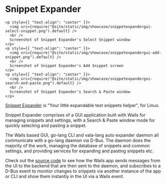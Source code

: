 # Snippet Expander

```mdx-code-block
<p style={{ "text-align": "center" }}>
  <img src={require("@site/static/img/showcase/snippetexpandergui-select-snippet.png").default} />
  <br />
  Screenshot of Snippet Expander's Select Snippet window
</p>
<p style={{ "text-align": "center" }}>
  <img src={require("@site/static/img/showcase/snippetexpandergui-add-snippet.png").default} />
  <br />
  Screenshot of Snippet Expander's Add Snippet screen
</p>
<p style={{ "text-align": "center" }}>
  <img src={require("@site/static/img/showcase/snippetexpandergui-search-and-paste.png").default} />
  <br />
  Screenshot of Snippet Expander's Search & Paste window
</p>
```

[Snippet Expander](https://snippetexpander.org) is "Your little expandable text snippets helper", for Linux.

Snippet Expander comprises of a GUI application built with Wails for managing snippets and settings, with a Search & Paste window mode for quickly selecting and pasting a snippet.

The Wails based GUI, go-lang CLI and vala-lang auto expander daemon all communicate with a go-lang daemon via D-Bus. The daemon does the majority of the work, managing the database of snippets and common settings, and providing services for expanding and pasting snippets etc.

Check out the [source code](https://git.sr.ht/~ianmjones/snippetexpander/tree/trunk/item/cmd/snippetexpandergui/app.go#L38) to see how the Wails app sends messages from the UI to the backend that are then sent to the daemon, and subscribes to a D-Bus event to monitor changes to snippets via another instance of the app or CLI and show them instantly in the UI via a Wails event.
